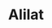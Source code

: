 ---
title: "Alilat"
slug: "alilat"
arcana: "Empress"

image: "./Alilat.jpg"

phys: "reflect"
gun: "reflect"
fire: "weak"
ice: "absorb"
elec: ""
wind: ""
psy: "null"
nuke: ""
bless: ""
curse: "weak"
---